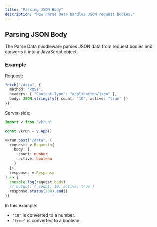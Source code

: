 ```yaml
---
title: "Parsing JSON Body"
description: "How Parse Data handles JSON request bodies."
---
```


## Parsing JSON Body

The Parse Data middleware parses JSON data from request bodies and converts it into a JavaScript object.

### Example

Request:

```ts
fetch("/data", {
  method: "POST",
  headers: { "Content-Type": "application/json" },
  body: JSON.stringify({ count: "10", active: "true" })
})
```

Server-side:

```ts
import v from "vkrun"

const vkrun = v.App()

vkrun.post("/data", (
  request: v.Request<{
    body: {
      count: number
      active: boolean
    }
  }>,
  response: v.Response
) => {
  console.log(request.body)
  // Output: { count: 10, active: true }
  response.status(200).end()
})
```

In this example:
- `"10"` is converted to a number.
- `"true"` is converted to a boolean.
